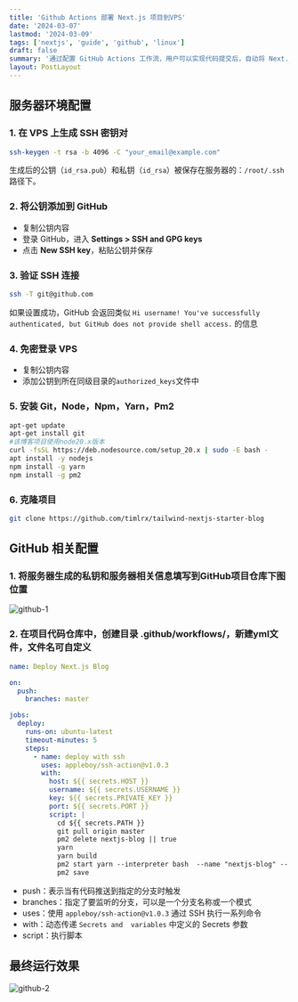 ```yaml
---
title: 'Github Actions 部署 Next.js 项目到VPS'
date: '2024-03-07'
lastmod: '2024-03-09'
tags: ['nextjs', 'guide', 'github', 'linux']
draft: false
summary: '通过配置 GitHub Actions 工作流，用户可以实现代码提交后，自动将 Next.js 应用部署到服务器，简化了手动部署过程，帮助你轻松搭建个人博客网站。'
layout: PostLayout
---
```


## 服务器环境配置

### 1. 在 VPS 上生成 SSH 密钥对

```bash
ssh-keygen -t rsa -b 4096 -C "your_email@example.com"
```

生成后的公钥（`id_rsa.pub`）和私钥（`id_rsa`）被保存在服务器的：`/root/.ssh`路径下。

### 2. 将公钥添加到 GitHub

- 复制公钥内容
- 登录 GitHub，进入 **Settings > SSH and GPG keys**
- 点击 **New SSH key**，粘贴公钥并保存

### 3. 验证 SSH 连接

```bash
ssh -T git@github.com
```

如果设置成功，GitHub 会返回类似 `Hi username! You've successfully authenticated, but GitHub does not provide shell access.` 的信息

### 4. 免密登录 VPS

- 复制公钥内容
- 添加公钥到所在同级目录的`authorized_keys`文件中

### 5. 安装 Git，Node，Npm，Yarn，Pm2

```bash
apt-get update
apt-get install git
#该博客项目使用node20.x版本
curl -fsSL https://deb.nodesource.com/setup_20.x | sudo -E bash -
apt install -y nodejs
npm install -g yarn
npm install -g pm2
```

### 6. 克隆项目

```bash
git clone https://github.com/timlrx/tailwind-nextjs-starter-blog
```

## GitHub 相关配置

### 1. 将服务器生成的私钥和服务器相关信息填写到GitHub项目仓库下图位置

![github-1](http://image.jxzsite.com/i/2025/02/01/x9lbar.png)

### 2. 在项目代码仓库中，创建目录 .github/workflows/，新建yml文件，文件名可自定义

```yml
name: Deploy Next.js Blog

on:
  push:
    branches: master

jobs:
  deploy:
    runs-on: ubuntu-latest
    timeout-minutes: 5
    steps:
      - name: deploy with ssh
        uses: appleboy/ssh-action@v1.0.3
        with:
          host: ${{ secrets.HOST }}
          username: ${{ secrets.USERNAME }}
          key: ${{ secrets.PRIVATE_KEY }}
          port: ${{ secrets.PORT }}
          script: |
            cd ${{ secrets.PATH }}
            git pull origin master
            pm2 delete nextjs-blog || true
            yarn
            yarn build
            pm2 start yarn --interpreter bash  --name "nextjs-blog" -- start
            pm2 save
```

- push：表示当有代码推送到指定的分支时触发
- branches：指定了要监听的分支，可以是一个分支名称或一个模式
- uses：使用 `appleboy/ssh-action@v1.0.3` 通过 SSH 执行一系列命令
- with：动态传递 `Secrets and  variables` 中定义的 Secrets 参数
- script：执行脚本

## 最终运行效果

![github-2](http://image.jxzsite.com/i/2025/02/01/z7vka5.png)

